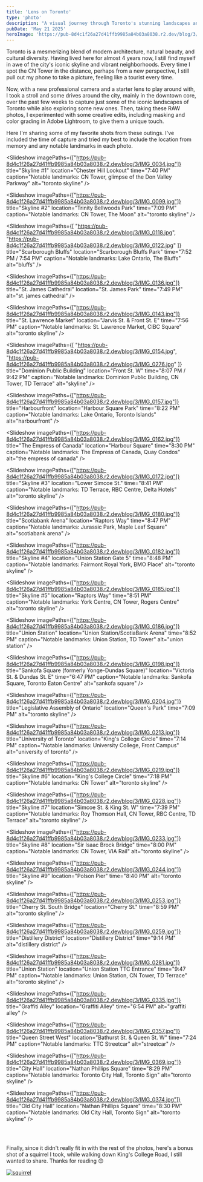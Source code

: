 ```yaml
---
title: 'Lens on Toronto'
type: 'photo'
description: "A visual journey through Toronto's stunning landscapes and cityscapes"
pubDate: 'May 21 2025'
heroImage: 'https://pub-8d4c1f26a27d41ffb9985a84b03a8038.r2.dev/blog/3/cover.jpg'
---
```



Toronto is a mesmerizing blend of modern architecture, natural beauty, and cultural diversity. Having lived here for almost 4 years now, I still find myself in awe of the city's iconic skyline and vibrant neighborhoods. Every time I spot the CN Tower in the distance, perhaps from a new perspective, I still pull out my phone to take a picture, feeling like a tourist every time.

Now, with a new professional camera and a starter lens to play around with, I took a stroll and some drives around the city, mainly in the downtown core, over the past few weeks to capture just some of the iconic landscapes of Toronto while also exploring some new ones. Then, taking these RAW photos, I experimented with some creative edits, including masking and color grading in Adobe Lightroom, to give them a unique touch.

Here I'm sharing some of my favorite shots from these outings. I've included the time of capture and tried my best to include the location from memory and any notable landmarks in each photo.

<Slideshow 
  imagePaths={["https://pub-8d4c1f26a27d41ffb9985a84b03a8038.r2.dev/blog/3/IMG_0034.jpg"]}
  title="Skyline #1"
  location="Chester Hill Lookout"
  time="7:40 PM"
  caption="Notable landmarks: CN Tower, glimpse of the Don Valley Parkway"
  alt="toronto skyline"
/>

<Slideshow 
  imagePaths={["https://pub-8d4c1f26a27d41ffb9985a84b03a8038.r2.dev/blog/3/IMG_0099.jpg"]}
  title="Skyline #2"
  location="Trinity Bellwoods Park"
  time="7:09 PM"
  caption="Notable landmarks: CN Tower, The Moon"
  alt="toronto skyline"
/>

<Slideshow 
  imagePaths={[
    "https://pub-8d4c1f26a27d41ffb9985a84b03a8038.r2.dev/blog/3/IMG_0118.jpg",
    "https://pub-8d4c1f26a27d41ffb9985a84b03a8038.r2.dev/blog/3/IMG_0122.jpg"
  ]}
  title="Scarborough Bluffs"
  location="Scarborough Bluffs Park"
  time="7:52 PM / 7:54 PM"
  caption="Notable landmarks: Lake Ontario, The Bluffs"
  alt="bluffs"
/>

<Slideshow 
  imagePaths={["https://pub-8d4c1f26a27d41ffb9985a84b03a8038.r2.dev/blog/3/IMG_0136.jpg"]}
  title="St. James Cathedral"
  location="St. James Park"
  time="7:49 PM"
  alt="st. james cathedral"
/>

<Slideshow 
  imagePaths={["https://pub-8d4c1f26a27d41ffb9985a84b03a8038.r2.dev/blog/3/IMG_0143.jpg"]}
  title="St. Lawrence Market"
  location="Jarvis St. & Front St. E"
  time="7:56 PM"
  caption="Notable landmarks: St. Lawrence Market, CIBC Square"
  alt="toronto skyline"
/>

<Slideshow 
  imagePaths={[
    "https://pub-8d4c1f26a27d41ffb9985a84b03a8038.r2.dev/blog/3/IMG_0154.jpg",
    "https://pub-8d4c1f26a27d41ffb9985a84b03a8038.r2.dev/blog/3/IMG_0276.jpg"
  ]}
  title="Dominion Public Building"
  location="Front St. W"
  time="8:07 PM / 9:42 PM"
  caption="Notable landmarks: Dominion Public Building, CN Tower, TD Terrace"
  alt="skyline"
/>

<Slideshow 
  imagePaths={["https://pub-8d4c1f26a27d41ffb9985a84b03a8038.r2.dev/blog/3/IMG_0157.jpg"]}
  title="Harbourfront"
  location="Harbour Square Park"
  time="8:22 PM"
  caption="Notable landmarks: Lake Ontario, Toronto Islands"
  alt="harbourfront"
/>

<Slideshow 
  imagePaths={["https://pub-8d4c1f26a27d41ffb9985a84b03a8038.r2.dev/blog/3/IMG_0162.jpg"]}
  title="The Empress of Canada"
  location="Harbour Square"
  time="8:30 PM"
  caption="Notable landmarks: The Empress of Canada, Quay Condos"
  alt="the empress of canada"
/>

<Slideshow 
  imagePaths={["https://pub-8d4c1f26a27d41ffb9985a84b03a8038.r2.dev/blog/3/IMG_0172.jpg"]}
  title="Skyline #3"
  location="Lower Simcoe St."
  time="8:41 PM"
  caption="Notable landmarks: TD Terrace, RBC Centre, Delta Hotels"
  alt="toronto skyline"
/>

<Slideshow 
  imagePaths={["https://pub-8d4c1f26a27d41ffb9985a84b03a8038.r2.dev/blog/3/IMG_0180.jpg"]}
  title="Scotiabank Arena"
  location="Raptors Way"
  time="8:47 PM"
  caption="Notable landmarks: Jurassic Park, Maple Leaf Square"
  alt="scotiabank arena"
/>

<Slideshow 
  imagePaths={["https://pub-8d4c1f26a27d41ffb9985a84b03a8038.r2.dev/blog/3/IMG_0182.jpg"]}
  title="Skyline #4"
  location="Union Station Gate 5"
  time="8:48 PM"
  caption="Notable landmarks: Fairmont Royal York, BMO Place"
  alt="toronto skyline"
/>

<Slideshow 
  imagePaths={["https://pub-8d4c1f26a27d41ffb9985a84b03a8038.r2.dev/blog/3/IMG_0185.jpg"]}
  title="Skyline #5"
  location="Raptors Way"
  time="8:51 PM"
  caption="Notable landmarks: York Centre, CN Tower, Rogers Centre"
  alt="toronto skyline"
/>

<Slideshow 
  imagePaths={["https://pub-8d4c1f26a27d41ffb9985a84b03a8038.r2.dev/blog/3/IMG_0186.jpg"]}
  title="Union Station"
  location="Union Station/ScotiaBank Arena"
  time="8:52 PM"
  caption="Notable landmarks: Union Station, TD Tower"
  alt="union station"
/>

<Slideshow 
  imagePaths={["https://pub-8d4c1f26a27d41ffb9985a84b03a8038.r2.dev/blog/3/IMG_0198.jpg"]}
  title="Sankofa Square (formerly Yonge-Dundas Square)"
  location="Victoria St. & Dundas St. E"
  time="6:47 PM"
  caption="Notable landmarks: Sankofa Square, Toronto Eaton Centre"
  alt="sankofa square"
/>

<Slideshow 
  imagePaths={["https://pub-8d4c1f26a27d41ffb9985a84b03a8038.r2.dev/blog/3/IMG_0204.jpg"]}
  title="Legislative Assembly of Ontario"
  location="Queen's Park"
  time="7:09 PM"
  alt="toronto skyline"
/>

<Slideshow 
  imagePaths={["https://pub-8d4c1f26a27d41ffb9985a84b03a8038.r2.dev/blog/3/IMG_0213.jpg"]}
  title="University of Toronto"
  location="King's College Circle"
  time="7:14 PM"
  caption="Notable landmarks: University College, Front Campus"
  alt="university of toronto"
/>

<Slideshow 
  imagePaths={["https://pub-8d4c1f26a27d41ffb9985a84b03a8038.r2.dev/blog/3/IMG_0219.jpg"]}
  title="Skyline #6"
  location="King's College Circle"
  time="7:18 PM"
  caption="Notable landmarks: CN Tower"
  alt="toronto skyline"
/>

<Slideshow 
  imagePaths={["https://pub-8d4c1f26a27d41ffb9985a84b03a8038.r2.dev/blog/3/IMG_0228.jpg"]}
  title="Skyline #7"
  location="Simcoe St. & King St. W"
  time="7:39 PM"
  caption="Notable landmarks: Roy Thomson Hall, CN Tower, RBC Centre, TD Terrace"
  alt="toronto skyline"
/>

<Slideshow 
  imagePaths={["https://pub-8d4c1f26a27d41ffb9985a84b03a8038.r2.dev/blog/3/IMG_0233.jpg"]}
  title="Skyline #8"
  location="Sir Isaac Brock Bridge"
  time="8:00 PM"
  caption="Notable landmarks: CN Tower, VIA Rail"
  alt="toronto skyline"
/>

<Slideshow 
  imagePaths={["https://pub-8d4c1f26a27d41ffb9985a84b03a8038.r2.dev/blog/3/IMG_0244.jpg"]}
  title="Skyline #9"
  location="Polson Pier"
  time="8:40 PM"
  alt="toronto skyline"
/>

<Slideshow 
  imagePaths={["https://pub-8d4c1f26a27d41ffb9985a84b03a8038.r2.dev/blog/3/IMG_0253.jpg"]}
  title="Cherry St. South Bridge"
  location="Cherry St."
  time="8:59 PM"
  alt="toronto skyline"
/>

<Slideshow 
  imagePaths={["https://pub-8d4c1f26a27d41ffb9985a84b03a8038.r2.dev/blog/3/IMG_0259.jpg"]}
  title="Distillery District"
  location="Distillery District"
  time="9:14 PM"
  alt="distillery district"
/>

<Slideshow 
  imagePaths={["https://pub-8d4c1f26a27d41ffb9985a84b03a8038.r2.dev/blog/3/IMG_0281.jpg"]}
  title="Union Station"
  location="Union Station TTC Entrance"
  time="9:47 PM"
  caption="Notable landmarks: Union Station, CN Tower, TD Terrace"
  alt="toronto skyline"
/>

<Slideshow 
  imagePaths={["https://pub-8d4c1f26a27d41ffb9985a84b03a8038.r2.dev/blog/3/IMG_0335.jpg"]}
  title="Graffiti Alley"
  location="Graffiti Alley"
  time="6:54 PM"
  alt="graffiti alley"
/>

<Slideshow 
  imagePaths={["https://pub-8d4c1f26a27d41ffb9985a84b03a8038.r2.dev/blog/3/IMG_0357.jpg"]}
  title="Queen Street West"
  location="Bathurst St. & Queen St. W"
  time="7:24 PM"
  caption="Notable landmarks: TTC Streetcar"
  alt="streetcar"
/>

<Slideshow 
  imagePaths={["https://pub-8d4c1f26a27d41ffb9985a84b03a8038.r2.dev/blog/3/IMG_0369.jpg"]}
  title="City Hall"
  location="Nathan Phillips Square"
  time="8:29 PM"
  caption="Notable landmarks: Toronto City Hall, Toronto Sign"
  alt="toronto skyline"
/>

<Slideshow 
  imagePaths={["https://pub-8d4c1f26a27d41ffb9985a84b03a8038.r2.dev/blog/3/IMG_0374.jpg"]}
  title="Old City Hall"
  location="Nathan Phillips Square"
  time="8:30 PM"
  caption="Notable landmarks: Old City Hall, Toronto Sign"
  alt="toronto skyline"
/>

<p style="margin: 60px 0"></p>

Finally, since it didn't really fit in with the rest of the photos, here's a bonus shot of a squirrel I took, while walking down King's College Road, I still wanted to share. Thanks for reading 😊

[![squirrel](https://pub-8d4c1f26a27d41ffb9985a84b03a8038.r2.dev/blog/3/IMG_0222.jpg)](https://pub-8d4c1f26a27d41ffb9985a84b03a8038.r2.dev/blog/3/IMG_0222.jpg)